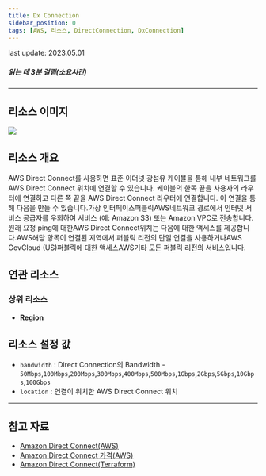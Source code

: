 ```yaml
---
title: Dx Connection
sidebar_position: 0
tags: [AWS, 리소스, DirectConnection, DxConnection]
---
```



<span className="theme-doc-version-badge badge badge--secondary">
    last update: 2023.05.01
</span>

##### 읽는 데 3분 걸림(소요시간)

---

## 리소스 이미지

<img src={icon} />

## 리소스 개요

AWS Direct Connect를 사용하면 표준 이더넷 광섬유 케이블을 통해 내부 네트워크를 AWS Direct Connect 위치에 연결할 수 있습니다. 케이블의 한쪽 끝을 사용자의 라우터에 연결하고 다른 쪽 끝을 AWS Direct Connect 라우터에 연결합니다. 이 연결을 통해 다음을 만들 수 있습니다.가상 인터페이스퍼블릭AWS네트워크 경로에서 인터넷 서비스 공급자를 우회하여 서비스 (예: Amazon S3) 또는 Amazon VPC로 전송합니다. 원래 요청 ping에 대한AWS Direct Connect위치는 다음에 대한 액세스를 제공합니다.AWS해당 항목이 연결된 지역에서 퍼블릭 리전의 단일 연결을 사용하거나AWS GovCloud (US)퍼블릭에 대한 액세스AWS기타 모든 퍼블릭 리전의 서비스입니다.

## 연관 리소스

### 상위 리소스

-   **Region**

## 리소스 설정 값

-   `bandwidth` : Direct Connection의 Bandwidth - `50Mbps`,`100Mbps`,`200Mbps`,`300Mbps`,`400Mbps`,`500Mbps`,`1Gbps`,`2Gbps`,`5Gbps`,`10Gbps`,`100Gbps`
-   `location` : 연결이 위치한 AWS Direct Connect 위치

---

## 참고 자료

-   [Amazon Direct Connect(AWS)](https://docs.aws.amazon.com/ko_kr/directconnect/latest/UserGuide/Welcome.html)
-   [Amazon Direct Connect 가격(AWS)](https://aws.amazon.com/ko/directconnect/pricing/?nc2=type_a)
-   [Amazon Direct Connect(Terraform)](https://registry.terraform.io/providers/hashicorp/aws/latest/docs/resources/dx_connection)

